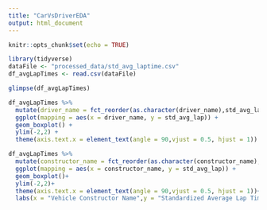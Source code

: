 ---
title: "CarVsDriverEDA"
output: html_document
---

```{r setup, include=FALSE}
knitr::opts_chunk$set(echo = TRUE)
```

```{r}
library(tidyverse)
dataFile <- "processed_data/std_avg_laptime.csv"
df_avgLapTimes <- read.csv(dataFile)
```

```{r}
glimpse(df_avgLapTimes)
```

```{r fig.width = 20,fig.height=10}
df_avgLapTimes %>%
  mutate(driver_name = fct_reorder(as.character(driver_name),std_avg_lap))%>%
  ggplot(mapping = aes(x = driver_name, y = std_avg_lap)) +
  geom_boxplot() +
  ylim(-2,2) +
  theme(axis.text.x = element_text(angle = 90,vjust = 0.5, hjust = 1)) 
```
```{r}

df_avgLapTimes %>%
  mutate(constructor_name = fct_reorder(as.character(constructor_name),std_avg_lap, .fun = mean))%>%
  ggplot(mapping = aes(x = constructor_name, y = std_avg_lap)) +
  geom_boxplot()+
  ylim(-2,2)+
  theme(axis.text.x = element_text(angle = 90,vjust = 0.5, hjust = 1))+
  labs(x = "Vehicle Constructor Name",y = "Standardized Average Lap Time (ms)")
```




